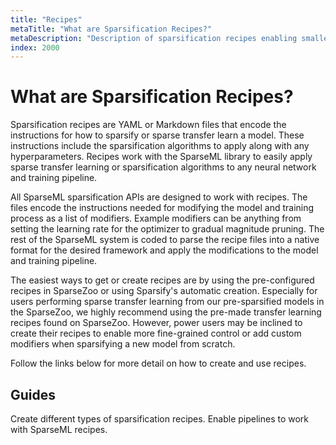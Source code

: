```yaml
---
title: "Recipes"
metaTitle: "What are Sparsification Recipes?"
metaDescription: "Description of sparsification recipes enabling smaller and more performant neural networks in deep learning"
index: 2000
---
```


# What are Sparsification Recipes?

Sparsification recipes are YAML or Markdown files that encode the instructions for how to sparsify or sparse transfer learn a model.
These instructions include the sparsification algorithms to apply along with any hyperparameters.
Recipes work with the SparseML library to easily apply sparse transfer learning or sparsification algorithms to any neural network and training pipeline.

All SparseML sparsification APIs are designed to work with recipes.
The files encode the instructions needed for modifying the model and training process as a list of modifiers.
Example modifiers can be anything from setting the learning rate for the optimizer to gradual magnitude pruning.
The rest of the SparseML system is coded to parse the recipe files into a native format for the desired framework and apply the modifications to the model and training pipeline.

The easiest ways to get or create recipes are by using the pre-configured recipes in SparseZoo or using Sparsify's automatic creation.
Especially for users performing sparse transfer learning from our pre-sparsified models in the SparseZoo, we highly recommend using the
pre-made transfer learning recipes found on SparseZoo. However, power users may be inclined to create their recipes to enable more
fine-grained control or add custom modifiers when sparsifying a new model from scratch.

Follow the links below for more detail on how to create and use recipes.

## Guides

<LinkCards>
  <LinkCard href="./creating" heading="Creating Sparsification Recipes">
    Create different types of sparsification recipes.
  </LinkCard>

  <LinkCard href="./enabling" heading="Enabling Pipelines">
    Enable pipelines to work with SparseML recipes.
  </LinkCard>
</LinkCards>
